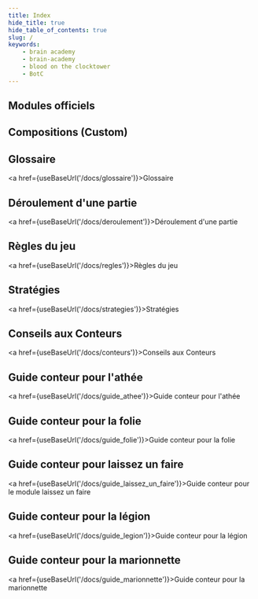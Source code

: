 ```yaml
---
title: Index
hide_title: true
hide_table_of_contents: true
slug: /
keywords:
    - brain academy
    - brain-academy
    - blood on the clocktower
    - BotC
---
```



## Modules officiels

<div style={{display: 'flex', flexWrap: 'wrap'}}>
    <Module TROUBLE_BREWING tile />
    <Module BAD_MOON_RISING tile />
    <Module SECTS_AND_VIOLETS tile />
</div>

## Compositions (Custom)

<Module DEADLY_PENANCE_DAY tile />
<Module LARGELY_UN_FAIRE tile />

## Glossaire

<a href={useBaseUrl('/docs/glossaire')}>Glossaire</a>

## Déroulement d'une partie

<a href={useBaseUrl('/docs/deroulement')}>Déroulement d'une partie</a>

## Règles du jeu

<a href={useBaseUrl('/docs/regles')}>Règles du jeu</a>

## Stratégies

<a href={useBaseUrl('/docs/strategies')}>Stratégies</a>

## Conseils aux Conteurs

<a href={useBaseUrl('/docs/conteurs')}>Conseils aux Conteurs</a>

## Guide conteur pour l'athée

<a href={useBaseUrl('/docs/guide_athee')}>Guide conteur pour l'athée</a>

## Guide conteur pour la folie

<a href={useBaseUrl('/docs/guide_folie')}>Guide conteur pour la folie</a>

## Guide conteur pour laissez un faire

<a href={useBaseUrl('/docs/guide_laissez_un_faire')}>Guide conteur pour le module laissez un faire</a>

## Guide conteur pour la légion

<a href={useBaseUrl('/docs/guide_legion')}>Guide conteur pour la légion</a>

## Guide conteur pour la marionnette

<a href={useBaseUrl('/docs/guide_marionnette')}>Guide conteur pour la marionnette</a>
